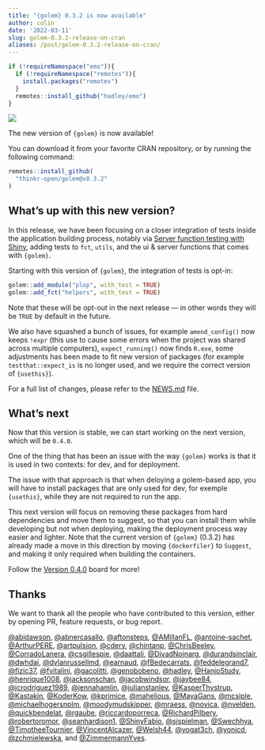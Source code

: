 ```yaml
---
title: "{golem} 0.3.2 is now available"
author: colin
date: '2022-03-11'
slug: golem-0.3.2-release-on-cran
aliases: /post/golem-0.3.2-release-on-cran/
---
```


```r
if (!requireNamespace("emo")){
  if (!requireNamespace("remotes")){
    install.packages("remotes")
  }
  remotes::install_github("hadley/emo")
}
```

![](featured.png)

The new version of `{golem}` is now available!

You can download it from your favorite CRAN repository, or by running the following command:

```r
remotes::install_github(
  "thinkr-open/golem@v0.3.2"
)
```

## What's up with this new version?

In this release, we have been focusing on a closer integration of tests inside the application building process, notably via [Server function testing with Shiny](https://shiny.rstudio.com/articles/server-function-testing.html), adding tests to `fct`, `utils`, and the ui & server functions that comes with `{golem}`.

Starting with this version of `{golem}`, the integration of tests is opt-in:

```r
golem::add_module("plop", with_test = TRUE)
golem::add_fct("helpers", with_test = TRUE)
```

Note that these will be opt-out in the next release --- in other words they will be `TRUE` by default in the future.

We also have squashed a bunch of issues, for example `amend_config()` now keeps `!expr` (this use to cause some errors when the project was shared across multiple computers), `expect_running()` now finds `R.exe`, some adjustments has been made to fit new version of packages (for example `testthat::expect_is` is no longer used, and we require the correct version of `{usethis}`).

For a full list of changes, please refer to the [NEWS.md](https://github.com/ThinkR-open/golem/blob/master/NEWS.md) file.

## What's next

Now that this version is stable, we can start working on the next version, which will be `0.4.0`.

One of the thing that has been an issue with the way `{golem}` works is that it is used in two contexts: for dev, and for deployment.

The issue with that approach is that when deloying a golem-based app, you will have to install packages that are only used for dev, for exemple `{usethis}`, while they are not required to run the app.

This next version will focus on removing these packages from hard dependencies and move them to suggest, so that you can install them while developing but not when deploying, making the deployment process way easier and lighter.
Note that the current version of `{golem}` (0.3.2) has already made a move in this direction by moving `{dockerfiler}` to `Suggest`, and making it only required when building the containers.

Follow the [Version 0.4.0 ](https://github.com/ThinkR-open/golem/projects/8) board for more!

## Thanks

We want to thank all the people who have contributed to this version, either by opening PR, feature requests, or bug report.

[&#x0040;abidawson](https://github.com/abidawson), [&#x0040;abnercasallo](https://github.com/abnercasallo), [&#x0040;aftonsteps](https://github.com/aftonsteps), [&#x0040;AMillanFL](https://github.com/AMillanFL), [&#x0040;antoine-sachet](https://github.com/antoine-sachet), [&#x0040;ArthurPERE](https://github.com/ArthurPERE), [&#x0040;artpulsion](https://github.com/artpulsion), [&#x0040;cderv](https://github.com/cderv),  [&#x0040;chintanp](https://github.com/chintanp), [&#x0040;ChrisBeeley](https://github.com/ChrisBeeley),  [&#x0040;CorradoLanera](https://github.com/CorradoLanera), [&#x0040;csgillespie](https://github.com/csgillespie), [&#x0040;daattali](https://github.com/daattali), [&#x0040;DivadNojnarg](https://github.com/DivadNojnarg), [&#x0040;durandsinclair](https://github.com/durandsinclair), [&#x0040;dwhdai](https://github.com/dwhdai), [&#x0040;dylanrussellmd](https://github.com/dylanrussellmd), [&#x0040;earnaud](https://github.com/earnaud), [&#x0040;fBedecarrats](https://github.com/fBedecarrats), [&#x0040;feddelegrand7](https://github.com/feddelegrand7), [&#x0040;fizic37](https://github.com/fizic37), [&#x0040;fvitalini](https://github.com/fvitalini), [&#x0040;gacolitti](https://github.com/gacolitti), [&#x0040;genobobeno](https://github.com/genobobeno), [&#x0040;hadley](https://github.com/hadley), [&#x0040;HanjoStudy](https://github.com/HanjoStudy), [&#x0040;henrique1008](https://github.com/henrique1008), [&#x0040;jacksonschan](https://github.com/jacksonschan), [&#x0040;jacobwindsor](https://github.com/jacobwindsor), [&#x0040;jaybee84](https://github.com/jaybee84), [&#x0040;jcrodriguez1989](https://github.com/jcrodriguez1989), [&#x0040;jennahamlin](https://github.com/jennahamlin), [&#x0040;julianstanley](https://github.com/julianstanley), [&#x0040;KasperThystrup](https://github.com/KasperThystrup), [&#x0040;Kastakin](https://github.com/Kastakin), [&#x0040;KoderKow](https://github.com/KoderKow), [&#x0040;kprimice](https://github.com/kprimice), [&#x0040;mahelious](https://github.com/mahelious), [&#x0040;MayaGans](https://github.com/MayaGans), [&#x0040;mcsiple](https://github.com/mcsiple), [&#x0040;michaelhogersnplm](https://github.com/michaelhogersnplm), [&#x0040;moodymudskipper](https://github.com/moodymudskipper), [&#x0040;mraess](https://github.com/mraess), [&#x0040;novica](https://github.com/novica), [&#x0040;nvelden](https://github.com/nvelden), [&#x0040;quickbendelat](https://github.com/quickbendelat), [&#x0040;rgaube](https://github.com/rgaube), [&#x0040;riccardoporreca](https://github.com/riccardoporreca), [&#x0040;RichardPilbery](https://github.com/RichardPilbery), [&#x0040;robertoromor](https://github.com/robertoromor), [&#x0040;seanhardison1](https://github.com/seanhardison1), [&#x0040;ShinyFabio](https://github.com/ShinyFabio), [&#x0040;sjspielman](https://github.com/sjspielman),  [&#x0040;Swechhya](https://github.com/Swechhya), [&#x0040;TimotheeTournier](https://github.com/TimotheeTournier), [&#x0040;VincentAlcazer](https://github.com/VincentAlcazer),  [&#x0040;Welsh44](https://github.com/Welsh44), [&#x0040;yogat3ch](https://github.com/yogat3ch), [&#x0040;yonicd](https://github.com/yonicd), [&#x0040;zchmielewska](https://github.com/zchmielewska), and [&#x0040;ZimmermannYves](https://github.com/ZimmermannYves).
